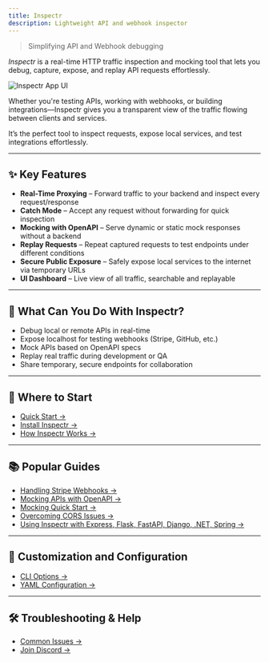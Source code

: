```yaml
---
title: Inspectr
description: Lightweight API and webhook inspector
---
```


> Simplifying API and Webhook debugging

*Inspectr* is a real-time HTTP traffic inspection and mocking tool that lets you debug, capture, expose, and replay API requests effortlessly.

![Inspectr App UI](https://raw.githubusercontent.com/inspectr-hq/inspectr/main/assets/inspectr-app.png)

Whether you're testing APIs, working with webhooks, or building integrations—Inspectr gives you a transparent view of the traffic flowing between clients and services.

It’s the perfect tool to inspect requests, expose local services, and test integrations effortlessly.

---

## ✨ Key Features

* **Real-Time Proxying** – Forward traffic to your backend and inspect every request/response
* **Catch Mode** – Accept any request without forwarding for quick inspection
* **Mocking with OpenAPI** – Serve dynamic or static mock responses without a backend
* **Replay Requests** – Repeat captured requests to test endpoints under different conditions
* **Secure Public Exposure** – Safely expose local services to the internet via temporary URLs
* **UI Dashboard** – Live view of all traffic, searchable and replayable

---

## 🚀 What Can You Do With Inspectr?

* Debug local or remote APIs in real-time
* Expose localhost for testing webhooks (Stripe, GitHub, etc.)
* Mock APIs based on OpenAPI specs
* Replay real traffic during development or QA
* Share temporary, secure endpoints for collaboration

---

## 🧭 Where to Start

* [Quick Start →](/docs/getting-started/quick-start)
* [Install Inspectr →](/docs/getting-started/installation)
* [How Inspectr Works →](/docs/concepts/how-it-works)

---

## 📚 Popular Guides

* [Handling Stripe Webhooks →](/docs/guides/handling-stripe-webhooks)
* [Mocking APIs with OpenAPI →](/docs/guides/mocking)
* [Mocking Quick Start →](/docs/getting-started/mocking-quick-start)
* [Overcoming CORS Issues →](/docs/guides/handling-cors)
* [Using Inspectr with Express, Flask, FastAPI, Django, .NET, Spring →](/docs/examples/using-with-express/)

[//]: # (* [Exposing Services Securely →]&#40;/docs/exposing/securing-exposure&#41;)
---

## 🔧 Customization and Configuration

* [CLI Options →](/docs/configuration/cli-options)
* [YAML Configuration →](/docs/configuration/yaml-config)

[//]: # (* [Advanced Options →]&#40;/docs/configuration/advanced-options&#41;)

---

## 🛠️ Troubleshooting & Help

* [Common Issues →](/docs/reference/troubleshooting/)
* [Join Discord →](https://discord.gg/58rbCxdr8Z)
